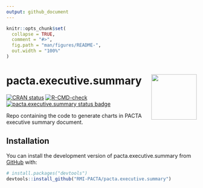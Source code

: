 ```yaml
---
output: github_document
---
```


<!-- README.md is generated from README.Rmd. Please edit that file -->

```r
knitr::opts_chunk$set(
  collapse = TRUE,
  comment = "#>",
  fig.path = "man/figures/README-",
  out.width = "100%"
)
```

# pacta.executive.summary <img src="man/figures/logo.png" align="right" width="120" />

<!-- badges: start -->
[![CRAN status](https://www.r-pkg.org/badges/version/pacta.executive.summary)](https://CRAN.R-project.org/package=pacta.executive.summary)
[![R-CMD-check](https://github.com/RMI-PACTA/pacta.executive.summary/actions/workflows/R-CMD-check.yaml/badge.svg)](https://github.com/RMI-PACTA/pacta.executive.summary/actions/workflows/R-CMD-check.yaml)
[![pacta.executive.summary status badge](https://rmi-pacta.r-universe.dev/badges/pacta.executive.summary)](https://rmi-pacta.r-universe.dev/ui#package:pacta.executive.summary)
<!-- badges: end -->

Repo containing the code to generate charts in PACTA executive summary document.

## Installation

You can install the development version of pacta.executive.summary from [GitHub](https://github.com/) with:

``` r
# install.packages("devtools")
devtools::install_github("RMI-PACTA/pacta.executive.summary")
```
